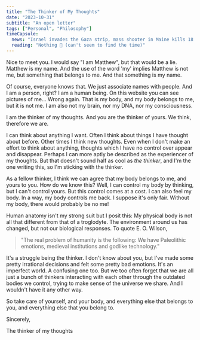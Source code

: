 ```yaml
---
title: "The Thinker of My Thoughts"
date: "2023-10-31"
subtitle: "An open letter"
tags: ["Personal", "Philosophy"]
timeCapsule:
  news: "Israel invades the Gaza strip, mass shooter in Maine kills 18 people, Sam Bankman-Fried testifies at his own trial (Nov 4 update: Guilty on all 7 counts!)"
  reading: "Nothing 🙁 (can't seem to find the time)"
---
```


Nice to meet you. I would say "I am Matthew", but that would be a lie. Matthew is my name. And the use of the word 'my' implies Matthew is not me, but something that belongs to me. And that something is my name.

Of course, everyone knows that. We just associate names with people. And I am a person, right? I am a human being. On this website you can see pictures of me... Wrong again. That is my body, and my body belongs to me, but it is not me. I am also not my brain, nor my DNA, nor my consciousness.

I am the thinker of my thoughts. And you are the thinker of yours. We think, therefore we are.

I can think about anything I want. Often I think about things I have thought about before. Other times I think new thoughts. Even when I don't make an effort to think about anything, thoughts which I have no control over appear and disappear. Perhaps I can more aptly be described as the experiencer of my thoughts. But that doesn't sound half as cool as *the thinker*, and I'm the one writing this, so I'm sticking with the thinker.

As a fellow thinker, I think we can agree that my body belongs to me, and yours to you. How do we know this? Well, I can control my body by thinking, but I can't control yours. But this control comes at a cost. I can also feel my body. In a way, my body controls me back. I suppose it's only fair. Without my body, there would probably be no me!

Human anatomy isn't my strong suit but I posit this: My physical body is not all that different from that of a troglodyte. The environment around us has changed, but not our biological responses. To quote E. O. Wilson,

> "The real problem of humanity is the following: We have Paleolithic emotions, medieval institutions and godlike technology."

It's a struggle being the thinker. I don't know about you, but I've made some pretty irrational decisions and felt some pretty bad emotions. It's an imperfect world. A confusing one too. But we too often forget that we are all just a bunch of thinkers interacting with each other through the outdated bodies we control, trying to make sense of the universe we share. And I wouldn't have it any other way.

So take care of yourself, and your body, and everything else that belongs to you, and everything else that you belong to.

Sincerely,

The thinker of my thoughts